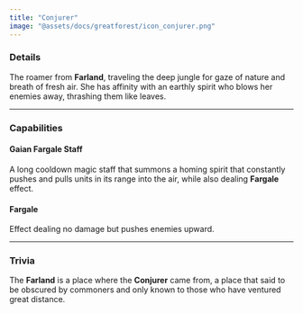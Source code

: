 ```yaml
---
title: "Conjurer"
image: "@assets/docs/greatforest/icon_conjurer.png"
---
```


### Details

The roamer from **Farland**, traveling the deep jungle for gaze of nature and breath of fresh air. She has affinity with an earthly spirit who blows her enemies away, thrashing them like leaves.

---

### Capabilities

<Tabs client:load>

<Tab name="Main Attack">

#### Gaian Fargale Staff

A long cooldown magic staff that summons a homing spirit that constantly pushes and pulls units in its range into the air, while also dealing **Fargale** effect.

</Tab>

<Tab name="Effects">

#### Fargale

Effect dealing no damage but pushes enemies upward.

</Tab>

</Tabs>

---

### Trivia

<Accordion client:load title="Farland?">

The **Farland** is a place where the **Conjurer** came from, a place that said to be obscured by commoners and only known to those who have ventured great distance.

</Accordion>
